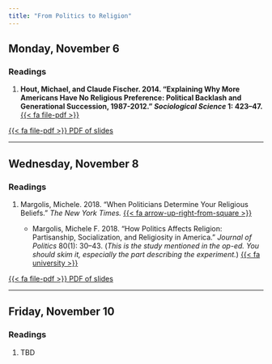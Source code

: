 ```yaml
---
title: "From Politics to Religion"
---
```


[//]: <> (Need to write intro)

## Monday, November 6

### Readings 

1. **Hout, Michael, and Claude Fischer. 2014. "Explaining Why More Americans Have No Religious Preference: Political Backlash and Generational Succession, 1987-2012." *Sociological Science* 1: 423–47.** [{{< fa file-pdf >}}](https://sociologicalscience.com/download/volume%201/october/SocSci_v1_423to447.pdf)


[<span class="btn btn-danger">{{< fa file-pdf >}} PDF of slides </span></p>](https://agnesscott.instructure.com/files/618481/download?download_frd=1)


---


## Wednesday, November 8

### Readings 

1. Margolis, Michele. 2018. "When Politicians Determine Your Religious Beliefs." *The New York Times.* [{{< fa arrow-up-right-from-square >}}](https://www.nytimes.com/2018/07/11/opinion/religion-republican-democrat.html)

    - Margolis, Michele F. 2018. "How Politics Affects Religion: Partisanship, Socialization, and Religiosity in America." *Journal of Politics* 80(1): 30–43. (*This is the study mentioned in the op-ed. You should skim it, especially the part describing the experiment.*) [{{< fa university >}}](https://go.openathens.net/redirector/agnesscott.edu?url=https%3A%2F%2Fdoi.org%2F10.1086%2F694688)


[<span class="btn btn-danger">{{< fa file-pdf >}} PDF of slides </span></p>](https://agnesscott.instructure.com/files/618482/download?download_frd=1)

---


## Friday, November 10

### Readings 

1. TBD

